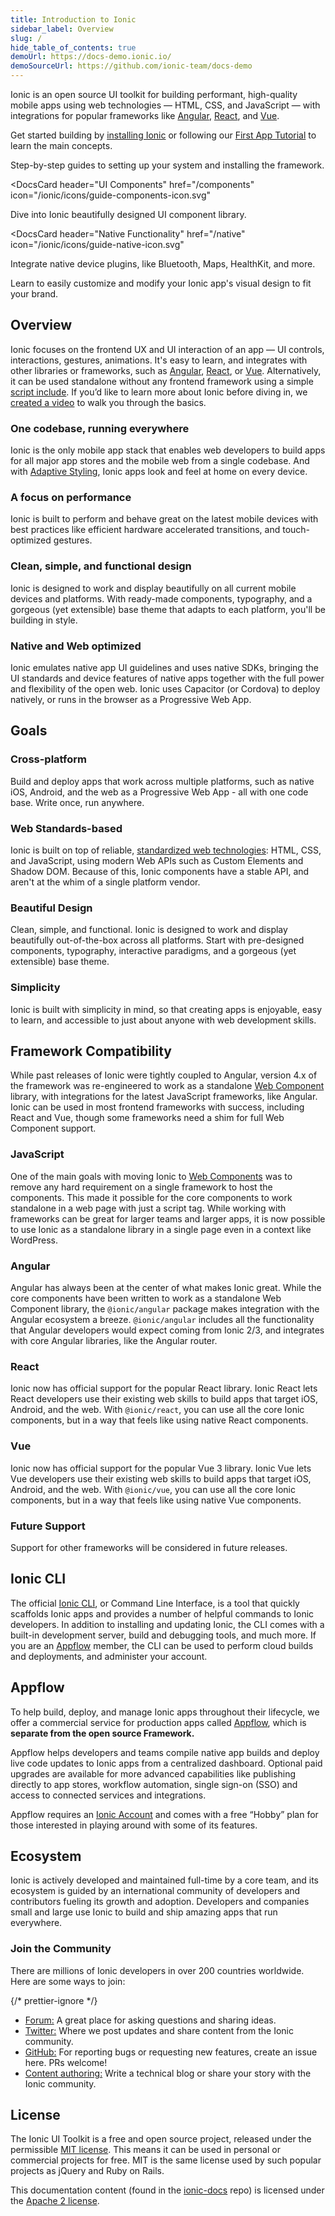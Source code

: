 ```yaml
---
title: Introduction to Ionic
sidebar_label: Overview
slug: /
hide_table_of_contents: true
demoUrl: https://docs-demo.ionic.io/
demoSourceUrl: https://github.com/ionic-team/docs-demo
---
```



<head>
  <title>Open-Source UI Toolkit to Create Your Own Mobile Apps</title>
  <meta
    name="description"
    content="Ionic Framework is an open-source UI toolkit to create your own mobile apps using web technologies with integrations for popular frameworks."
  />
  <link rel="canonical" href="https://ionicframework.com/docs" />
  <link
    rel="alternate"
    href="https://ionicframework.com/docs"
    hreflang="x-default"
  />
  <link rel="alternate" href="https://ionicframework.com/docs" hreflang="en" />
  <meta property="og:url" content="https://ionicframework.com/docs" />
</head>

Ionic is an open source UI toolkit for building performant, high-quality mobile apps using web technologies — HTML, CSS, and JavaScript — with integrations for popular frameworks like [Angular](angular/overview.md), [React](react.md), and [Vue](vue/overview.md).

Get started building by [installing Ionic](intro/cli.md) or following our [First App Tutorial](intro/next.md#build-your-first-app) to learn the main concepts.

<intro-end />

<DocsCards>
  <DocsCard header="Installation Guide" href="/intro/cli" icon="/ionic/icons/guide-installation-icon.svg" >
    <p>Step-by-step guides to setting up your system and installing the framework.</p>
  </DocsCard>

<DocsCard
  header="UI Components"
  href="/components"
  icon="/ionic/icons/guide-components-icon.svg"
>
  <p>Dive into Ionic beautifully designed UI component library.</p>
</DocsCard>

<DocsCard
header="Native Functionality"
href="/native"
icon="/ionic/icons/guide-native-icon.svg"
>

  <p>Integrate native device plugins, like Bluetooth, Maps, HealthKit, and more.</p>
</DocsCard>

  <DocsCard header="Theming" href="/theming/basics" icon="/ionic/icons/guide-theming-icon.svg">
    <p>Learn to easily customize and modify your Ionic app's visual design to fit your brand.</p>
  </DocsCard>
</DocsCards>

## Overview

Ionic focuses on the frontend UX and UI interaction of an app — UI controls, interactions, gestures, animations. It's easy to learn, and integrates with other libraries or frameworks, such as [Angular](angular/overview.md), [React](react.md), or [Vue](vue/overview.md). Alternatively, it can be used standalone without any frontend framework using a simple [script include](intro/cdn.md). If you’d like to learn more about Ionic before diving in, we <a href="https://youtu.be/p3AN3igqiRc" target="_blank">created a video</a> to walk you through the basics.

### One codebase, running everywhere

Ionic is the only mobile app stack that enables web developers to build apps for all major app stores and the mobile web from a single codebase. And with [Adaptive Styling](theming/platform-styles.md), Ionic apps look and feel at home on every device.

### A focus on performance

Ionic is built to perform and behave great on the latest mobile devices with best practices like efficient hardware accelerated transitions, and touch-optimized gestures.

### Clean, simple, and functional design

Ionic is designed to work and display beautifully on all current mobile devices and platforms. With ready-made components, typography, and a gorgeous (yet extensible) base theme that adapts to each platform, you'll be building in style.

### Native and Web optimized

Ionic emulates native app UI guidelines and uses native SDKs, bringing the UI standards and device features of native apps together with the full power and flexibility of the open web. Ionic uses Capacitor (or Cordova) to deploy natively, or runs in the browser as a Progressive Web App.

## Goals

### Cross-platform

Build and deploy apps that work across multiple platforms, such as native iOS, Android, and the web as a Progressive Web App - all with one code base. Write once, run anywhere.

### Web Standards-based

Ionic is built on top of reliable, [standardized web technologies](reference/glossary.md#web-standards): HTML, CSS, and JavaScript, using modern Web APIs such as Custom Elements and Shadow DOM. Because of this, Ionic components have a stable API, and aren't at the whim of a single platform vendor.

### Beautiful Design

Clean, simple, and functional. Ionic is designed to work and display beautifully out-of-the-box across all platforms.
Start with pre-designed components, typography, interactive paradigms, and a gorgeous (yet extensible) base theme.

### Simplicity

Ionic is built with simplicity in mind, so that creating apps is enjoyable, easy to learn, and accessible to just about anyone with web development skills.

## Framework Compatibility

While past releases of Ionic were tightly coupled to Angular, version 4.x of the framework was re-engineered to work as a standalone <a href="https://developer.mozilla.org/en-US/docs/Web/Web_Components" target="_blank">Web Component</a> library, with integrations for the latest JavaScript frameworks, like Angular. Ionic can be used in most frontend frameworks with success, including React and Vue, though some frameworks need a shim for full Web Component support.

### JavaScript

One of the main goals with moving Ionic to <a href="https://developer.mozilla.org/en-US/docs/Web/Web_Components" target="_blank">Web Components</a> was to remove any hard requirement on a single framework to host the components. This made it possible for the core components to work standalone in a web page with just a script tag. While working with frameworks can be great for larger teams and larger apps, it is now possible to use Ionic as a standalone library in a single page even in a context like WordPress.

### Angular

Angular has always been at the center of what makes Ionic great. While the core components have been written to work as a standalone Web Component library, the `@ionic/angular` package makes integration with the Angular ecosystem a breeze. `@ionic/angular` includes all the functionality that Angular developers would expect coming from Ionic 2/3, and integrates with core Angular libraries, like the Angular router.

### React

Ionic now has official support for the popular React library. Ionic React lets React developers use their existing web skills to build apps that target iOS, Android, and the web. With `@ionic/react`, you can use all the core Ionic components, but in a way that feels like using native React components.

### Vue

Ionic now has official support for the popular Vue 3 library. Ionic Vue lets Vue developers use their existing web skills to build apps that target iOS, Android, and the web. With `@ionic/vue`, you can use all the core Ionic components, but in a way that feels like using native Vue components.

### Future Support

Support for other frameworks will be considered in future releases.

## Ionic CLI

The official [Ionic CLI](cli.md), or Command Line Interface, is a tool that quickly scaffolds Ionic apps and provides a number of helpful commands to Ionic developers. In addition to installing and updating Ionic, the CLI comes with a built-in development server, build and debugging tools, and much more. If you are an [Appflow](#appflow) member, the CLI can be used to perform cloud builds and deployments, and administer your account.

## Appflow

To help build, deploy, and manage Ionic apps throughout their lifecycle, we offer a commercial service for production apps called <a href="https://ionic.io/appflow" target="_blank">Appflow</a>, which is <strong>separate from the open source Framework.</strong>

Appflow helps developers and teams compile native app builds and deploy live code updates to Ionic apps from a centralized dashboard. Optional paid upgrades are available for more advanced capabilities like publishing directly to app stores, workflow automation, single sign-on (SSO) and access to connected services and integrations.

Appflow requires an <a href="https://dashboard.ionicframework.com/signup" target="_blank">Ionic Account</a> and comes with a free “Hobby” plan for those interested in playing around with some of its features.

## Ecosystem

Ionic is actively developed and maintained full-time by a core team, and its ecosystem is guided by an international community of developers and contributors fueling its growth and adoption. Developers and companies small and large use Ionic to build and ship amazing apps that run everywhere.

### Join the Community

There are millions of Ionic developers in over 200 countries worldwide. Here are some ways to join:

{/* prettier-ignore */}
- <a href="https://forum.ionicframework.com/" target="_blank">Forum:</a> A great place for asking questions and sharing ideas.
- <a href="https://twitter.com/ionicframework" target="_blank">Twitter:</a> Where we post updates and share content from the Ionic community.
- <a href="https://github.com/ionic-team/ionic" target="_blank">GitHub:</a> For reporting bugs or requesting new features, create an issue here. PRs welcome!
- <a href="https://ionicframework.com/contributors" target="_blank">Content authoring:</a> Write a technical blog or share your story with the Ionic community.

## License

The Ionic UI Toolkit is a free and open source project, released under the permissible <a href="https://opensource.org/licenses/MIT" target="_blank">MIT license</a>. This means it can be used in personal or commercial projects for free. MIT is the same license used by such popular projects as jQuery and Ruby on Rails.

This documentation content (found in the <a href="https://github.com/ionic-team/ionic-docs" target="_blank">ionic-docs</a> repo) is licensed under the <a href="https://www.apache.org/licenses/LICENSE-2.0" target="_blank">Apache 2 license</a>.
